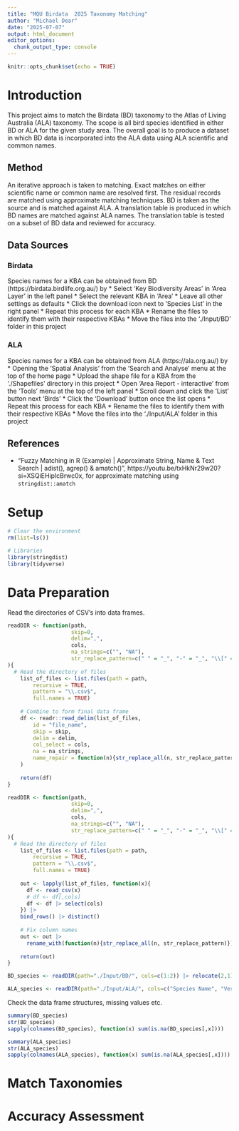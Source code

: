 ```yaml
---
title: "MQU Birdata  2025 Taxonomy Matching"
author: "Michael Dear"
date: "2025-07-07"
output: html_document
editor_options: 
  chunk_output_type: console
---
```


```r
knitr::opts_chunk$set(echo = TRUE)
```

# Introduction
This project aims to match the Birdata (BD) taxonomy to the Atlas of Living Australia (ALA) taxonomy. The scope is all bird species identified in either BD or ALA for the given study area. The overall goal is to produce a dataset in which BD data is incorporated into the ALA data using ALA scientific and common names.

## Method
An iterative approach is taken to matching. Exact matches on either scientific name or common name are resolved first. The residual records are matched using approximate matching techniques. BD is taken as the source and is matched against ALA. A translation table is produced in which BD names are matched against ALA names. The translation table is tested on a subset of BD data and reviewed for accuracy.

## Data Sources

### Birdata
Species names for a KBA can be obtained from BD (https://birdata.birdlife.org.au/) by
* Select 'Key Biodiversity Areas' in 'Area Layer' in the left panel
* Select the relevant KBA in 'Area'
* Leave all other settings as defaults
* Click the download icon next to 'Species List' in the right panel
* Repeat this process for each KBA 
* Rename the files to identify them with their respective KBAs
* Move the files into the './Input/BD' folder in this project

### ALA
Species names for a KBA can be obtained from ALA (https://ala.org.au/) by
* Opening the 'Spatial Analysis' from the 'Search and Analyse' menu at the top of the home page
* Upload the shape file for a KBA from the './Shapefiles' directory in this project
* Open 'Area Report - interactive' from the 'Tools' menu at the top of the left panel
* Scroll down and click the 'List' button next 'Birds' 
* Click the 'Download' button once the list opens
* Repeat this process for each KBA 
* Rename the files to identify them with their respective KBAs
* Move the files into the './Input/ALA' folder in this project

## References
* "Fuzzy Matching in R (Example) | Approximate String, Name & Text Search | adist(), agrep() & amatch()", https://youtu.be/txHkNr29w20?si=XSQiEHiplcBrwc0x, for approximate matching using `stringdist::amatch` 

# Setup
```r
# Clear the environment
rm(list=ls())

# Libraries
library(stringdist)
library(tidyverse)
```


# Data Preparation
Read the directories of CSV's into data frames.
```r
readDIR <- function(path, 
                    skip=0, 
                    delim=",",
                    cols,
                    na_strings=c("", "NA"),
                    str_replace_pattern=c(" " = "_", "-" = "_", "\\[" = "", "\\]" = "")
){
  # Read the directory of files
	list_of_files <- list.files(path = path,
		recursive = TRUE,
		pattern = "\\.csv$",
		full.names = TRUE)
	
	# Combine to form final data frame
	df <- readr::read_delim(list_of_files, 
		id = "file_name", 
		skip = skip, 
		delim = delim, 
		col_select = cols,
		na = na_strings, 
		name_repair = function(n){str_replace_all(n, str_replace_pattern)} 
	)
	
	return(df)
}
```

```r
readDIR <- function(path, 
                    skip=0, 
                    delim=",",
                    cols,
                    na_strings=c("", "NA"),
                    str_replace_pattern=c(" " = "_", "-" = "_", "\\[" = "", "\\]" = "")
){
  # Read the directory of files
	list_of_files <- list.files(path = path,
		recursive = TRUE,
		pattern = "\\.csv$",
		full.names = TRUE)
	
	out <- lapply(list_of_files, function(x){
	  df <- read_csv(x)
	  # df <- df[,cols]
	  df <- df |> select(cols)
	}) |>
	bind_rows() |> distinct()
	
	# Fix column names
	out <- out |>
	  rename_with(function(n){str_replace_all(n, str_replace_pattern)})
	
	return(out)
}
```

```r
BD_species <- readDIR(path="./Input/BD/", cols=c(1:2)) |> relocate(2,1)

ALA_species <- readDIR(path="./Input/ALA/", cols=c("Species Name", "Vernacular Name")) |> rename("Scientific_Name"="Species_Name", "Common_Name"="Vernacular_Name")
```

Check the data frame structures, missing values etc.
```r
summary(BD_species)
str(BD_species)
sapply(colnames(BD_species), function(x) sum(is.na(BD_species[,x])))

summary(ALA_species)
str(ALA_species)
sapply(colnames(ALA_species), function(x) sum(is.na(ALA_species[,x])))

```


# Match Taxonomies

# Accuracy Assessment